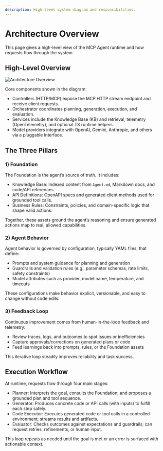 ```yaml
---
description: High-level system diagram and responsibilities.
---
```


# Architecture Overview

This page gives a high-level view of the MCP Agent runtime and how requests flow
through the system.

## High-Level Overview

![Architecture Overview](/images/architecture-overview.png)

Core components shown in the diagram:

- Controllers (HTTP/MCP) expose the MCP HTTP stream endpoint and receive client requests.
- Orchestrator coordinates planning, generation, execution, and evaluation.
- Services include the Knowledge Base (KB) and retrieval, telemetry (OpenTelemetry), and optional TS runtime helpers.
- Model providers integrate with OpenAI, Gemini, Anthropic, and others via a pluggable interface.

## The Three Pillars

### 1) Foundation

The Foundation is the agent’s source of truth. It includes:

- Knowledge Base: Indexed content from `Agent.md`, Markdown docs, and code/API references.
- API Definitions: OpenAPI specs and generated client methods used for grounded tool calls.
- Business Rules: Constraints, policies, and domain-specific logic that shape valid actions.

Together, these assets ground the agent’s reasoning and ensure generated actions map to real, allowed capabilities.

### 2) Agent Behavior

Agent behavior is governed by configuration, typically YAML files, that define:

- Prompts and system guidance for planning and generation
- Guardrails and validation rules (e.g., parameter schemas, rate limits, safety constraints)
- Model attributes such as provider, model name, temperature, and timeouts

These configurations make behavior explicit, versionable, and easy to change without code edits.

### 3) Feedback Loop

Continuous improvement comes from human-in-the-loop feedback and telemetry:

- Review traces, logs, and outcomes to spot issues or inefficiencies
- Capture approvals/corrections on generated plans or code
- Feed learnings back into prompts, rules, or the Foundation assets

This iterative loop steadily improves reliability and task success.

## Execution Workflow

At runtime, requests flow through four main stages:

- Planner: Interprets the goal, consults the Foundation, and proposes a grounded plan and tool sequence.
- Generator: Produces concrete code or API calls (with inputs) to fulfill each step safely.
- Code Executor: Executes generated code or tool calls in a controlled environment; streams results and artifacts.
- Evaluator: Checks outcomes against expectations and guardrails; can request retries, refinements, or human input.

This loop repeats as needed until the goal is met or an error is surfaced with actionable context.
